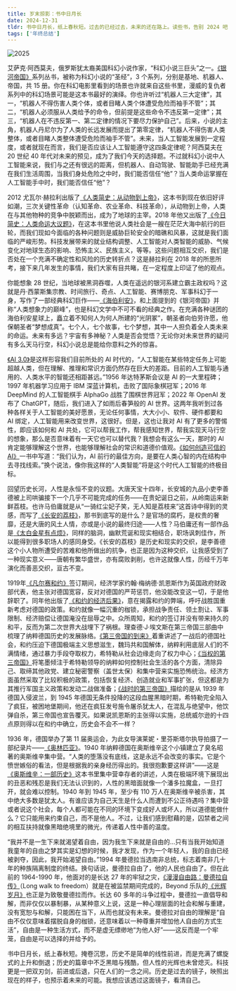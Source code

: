 ```yaml
---
title: 岁末掠影：书中日月长
date: 2024-12-31
tldr: 书中日月长，纸上春秋短。过去的已经过去，未来的还在路上。读些书，告别 2024 吧！
tags: ['年终总结']
---
```


![2025](https://assets.coderfee.com/blog/posts/2025/2025.png)

艾萨克·阿西莫夫，俄罗斯犹太裔美国科幻小说作家，“科幻小说三巨头”之一。[《银河帝国》](https://weread.qq.com/web/reader/716320805d2344716703998#outline?noScroll=1)系列丛书，被称为科幻小说的“圣经”，3 个系列，分别是基地、机器人、帝国，共 15 册。你在科幻电影里看到的场景也许就来自这些书里，漫威的复仇者系列中的科幻场景可能是这本书最好的演绎。你也许听过“机器人三大定律”，其一，“机器人不得伤害人类个体，或者目睹人类个体遭受危险而袖手不管”；其二，“机器人必须服从人类给予的命令，但前提是这些命令不违反第一定律”；其三，“机器人在不违反第一、第二定律的情况下要尽力保护自己”。后来，小说的主角，机器人丹尼尔为了人类的长远发展而提出了第零定律，“机器人不得伤害人类整体，或者目睹人类整体遭受危险而袖手不管”。未来，当人工智能发展到一定程度，或者就现在而言，我们是否应该让人工智能遵守这四条定律呢？阿西莫夫在 20 世纪 40 年代对未来的预见，成为了我们今天的选择题。不过就科幻小说中人工智能来说，我们与之还有很远的距离，但机器人、自动驾驶、智能助手已经充满在我们生活周围，当我们身处危险之中时，我们能否信任“他”？当人类命运掌握在人工智能手中时，我们能否信任“他”？

2012 尤瓦尔·赫拉利出版了[《人类简史：从动物到上帝》](https://weread.qq.com/web/reader/d4a322a05d0f04d4a01f0d6#outline?noScroll=1)，这本书到现在依旧好评如潮，三次关键性革命（认知革命、农业革命、科技革命），从动物到上帝，人类在与其他物种的竞争中脱颖而出，成为了地球的主宰。2018 年他又出版了[《今日简史：人类命运大议题》](https://weread.qq.com/web/reader/63432820715e8aee634792d#outline?noScroll=1)，在这本书里他说人类社会是一艘在茫茫大海中航行的巨轮，而我们现如今面临的各种问题则是威胁巨轮安全的暗礁和风暴，这就是我们面临的严峻形势。科技发展带来的就业结构调整、人工智能对人类智能的威胁、气候变化对地球生态的影响、恐怖主义、民族主义，等等。这些问题相互交织，我们是否处在一个充满不确定性和风险的历史转折点？这是赫拉利在 2018 年的所思所考，接下来几年发生的事情，我们大家有目共睹，在一定程度上印证了他的观点。

你能想象 28 世纪，当地球被黑洞吞噬，人类在遥远的银河系建立霸主政权吗？这就是丹·西蒙斯集宗教、时间旅行、奇点、人工智能、赛博朋克、军事科幻于一身，写作了一部经典科幻巨作——[《海伯利安》](https://weread.qq.com/web/reader/99732a205e228a9971aa900#outline?noScroll=1)，和上面提到的《银河帝国》并称“人类想象力的巅峰”，也是科幻文学中不可不看的经典之作。在充满各种谜团的海伯利安星球上，矗立着不知何人为何人所建的“光阴冢”，朝圣者向伯劳许愿，他保朝圣者“梦想成真”。七个人，七个故事，七个梦想，其中一人担负着全人类未来的命运。未来有多远？宇宙有多神秘？人类是否会觉悟？无论你对未来世界的疑问有多么天马行空，科幻小说总是能给你意料之外的惊喜。

[《AI 3.0》](https://weread.qq.com/web/reader/a72320c072289166a7200ff#outline?noScroll=1)是这样形容我们目前所处的 AI 时代的，“人工智能在某些特定任务上可能超越人类，但在理解、推理和常识方面仍然存在巨大的差距。目前的人工智能与通用的、人类水平的智能还相距甚远。”1956 年达特茅斯会议是 AI 的一大里程碑；1997 年机器学习应用于 IBM 深蓝计算机，击败了国际象棋冠军；2016 年 DeepMind 的人工智能棋手 AlphaGo 战胜了围棋世界冠军；2022 年 OpenAI 发布了 ChatGPT，随后，我们进入了如雨后春笋般的 AI 世界。这两年我听到过各种各样关于人工智能的美好愿景，无论任何事情，大大小小、软件、硬件都要和 AI 绑定，人工智能用来改变世界，这很好。但是，这也让我对 AI 有了更多的警惕性，即应该如何和 AI 共处，它可以帮我工作，帮我感知世界，帮我实现天马行空的想象，那么是否意味着有一天它也可以替代我？我想会有这么一天，那时的 AI 肯定能够理解这个世界，也能够理解社会的常识和道德价值观。[《如何创造可信的AI》](https://weread.qq.com/web/reader/e483297071df7108e482b8b#outline?noScroll=1)一书中写道：“我们认为，AI 前行的最佳方向，是要在人类心智的内在结构中去寻找线索。”换个说法，像你我这样的“人类智能”将是这个时代人工智能的终极目标。

回望历史长河，人性是永恒不变的议题。大唐天宝十四年，长安城的九品小吏李善德被上司哄骗接下一个几乎不可能完成的任务——在贵妃诞日之前，从岭南运来新鲜荔枝。也许马伯庸就是从“一骑红尘妃子笑，无人知是荔枝来”这首诗中得到的灵感，而写了[《长安的荔枝》](https://weread.qq.com/web/reader/cc932860813ab67c2g014597#outline?noScroll=1)，那书到底写的是什么？是官场的腐朽，是权贵的奢靡，还是大唐的风土人情，亦或是小说的最终归途——人性？马伯庸还有一部作品是[《太白金星有点烦》](https://weread.qq.com/web/reader/23e32130813ab82bdg015cd2#outline?noScroll=1)，同样的脑洞，幽默荒诞和现实相结合，职场讽刺佳作，所以能得到很多职场人的感同身受。《长安的荔枝》是历史和现实的交织，是李善德这个小人物所遭受的苦难和他所做出的抗争，也正是因为这种交织，让我感受到了一种现实意义——唐朝有繁华盛世，亦有腐败剥削，也许这就像人性，历经千万年演化而善恶交织，亘古不变。

1919年[《凡尔赛和约》](https://baike.baidu.com/item/%E5%87%A1%E5%B0%94%E8%B5%9B%E5%92%8C%E7%BA%A6/513254)签订期间，经济学家约翰·梅纳德·凯恩斯作为英国政府财政部代表，他主张对德国宽容，反对对德国的严苛惩罚，他没能改变这一切，于是他辞职了。同年他出版了[《和约的经济后果》](https://weread.qq.com/web/reader/94d32c10813ab8279g016ce1#outline?noScroll=1)，意在揭露和约的弊端，呼吁战胜国重新考虑对德国的政策。和约就像一幅沉重的枷锁，承担战争责任、领土割让、军事限制、经济赔偿让德国淹没在屈辱之中。众所周知，和约的签订并没有带来持久的和平，反而为第二次世界大战埋下了祸根。理查德·J·埃文斯在第三帝国三部曲中梳理了纳粹德国历史的发展脉络。[《第三帝国的到来》](https://weread.qq.com/web/reader/16e320a071cc19ae16ea782#outline?noScroll=1)着重讲述了一战后的德国社会，和约压迫下德国极端主义思想滋生，魏玛共和国解体，纳粹利用底层人们的不满情绪，通过暴力手段夺取权力，希特勒从社会边缘走向了权力中心；[《当权的第三帝国》](https://weread.qq.com/web/reader/24132c8071cc19b6241fcaa#outline?noScroll=1)将笔墨倾注于希特勒领导的纳粹如何控制社会生活的各个方面，清除异己、取缔其他政党、建立秘密警察（盖世太保）和集中营来实施恐怖统治。经济方面虽然采取了比较积极的政策，包括恢复经济、创造就业和军事扩张，但这都是为其推行军国主义政策和发动二战做准备；[《战时的第三帝国》](https://weread.qq.com/web/reader/961327a07202572e9616526#outline?noScroll=1)描绘的是从 1939 年德国入侵波兰，到 1945 年德国无条件投降的这段血腥黑暗时期，希特勒完全陷入了疯狂，被困地堡期间，他还在疯狂发号施令屠杀犹太人，在混乱与绝望中，他饮弹自杀，第三帝国也宣告覆灭。如果说凯恩斯的主张得以实施，总统威尔逊的十四点原则得以在和约中确立，历史会不会不一样？

1936 年，德国举办了第 11 届奥运会，为此女导演莱妮・里芬斯塔尔执导拍摄了一部纪录片——[《奥林匹亚》](https://www.bilibili.com/bangumi/play/ep303317)。1940 年纳粹德国在奥斯维辛这个小镇建立了臭名昭著的奥斯维辛集中营。“人类的堕落没有底线，这是永远不会改变的事实。它是个愤世嫉俗的看法，但是根据我的亲身经历得出的。我很抱歉要这样讲”——这是[《奥斯维辛：一部历史》](https://weread.qq.com/web/reader/e51320b05ceb6ae51abac7b#outline?noScroll=1)这本书里集中营幸存者的讲述，人类在极端环境下展现出的丑恶和残忍是我们无法认识到的，人性的黑暗面就像一个潘多拉魔盒，一旦打开，就会难以控制。1940 年到 1945 年，至少有 110 万人在奥斯维辛被杀害，其中绝大多数是犹太人。有谁应该为自己天生是什么人而遭到不公正待遇吗？集中营或者说这个社会，每个人都可能在不同的环境下变成好人或坏人，所以道德能做什么？它只能用来约束自己，而不是他人。不过，让我们感到慰藉的是，囚禁者之间的相互扶持就像黑暗绝境里的微光，传递着人性中善的温度。

“我并不是一生下来就渴望着自由，因为我生下来就是自由的…只有当我开始知道我童年的自由之梦其实是幻想的时候，我才发现，作为一个年轻人，我的自由已经被剥夺，因此，我开始渴望自由。”1994 年曼德拉当选南非总统，标志着南非几十年的种族隔离制度的终结。换句话说，曼德拉自由了，他的人民也自由了。但在此前的 1964-1990 年，他面对的是长达 27 年的牢狱之灾，[《漫漫自由路：曼德拉自传》](https://weread.qq.com/web/reader/53832d205a1eaf5384ce2fb#outline?noScroll=1)（Long walk to freedom）就是在被监禁期间完成的，Beyond 乐队的[《光辉岁月》](https://y.qq.com/n/ryqq/songDetail/003JJd7a3kd908)也正是为致敬曼德拉而作。长达 60 多年的斗争过程中，曼德拉一直倡导和解，而非仅仅以暴制暴，从某种意义上说，这是一种心理层面的社会和解与重建，没有宽恕与和解，只能困在当下，从而也就没有未来。曼德拉对自由的理解是“自由不仅仅意味着摆脱自身的枷锁，还意味着以一种尊重并增加他人自由的方式生活”，自由是一种生活方式，而不是虚无缥缈地“为他人好”——这反而是一个牢笼，自由是可以选择的并给予的。

书中日月长，纸上春秋短。掩卷沉思，历史不是简单的线性前进，而是充满了螺旋式的上升和倒退；历史的篇章中不乏黑暗与残酷，但人性的光辉也未曾熄灭。科技更是一把双刃剑，前进或后退，只在人们的一念之间。历史是过去的镜子，映照出现在的样子，也预示着未来的可能。我想应该透过这面镜子，看清自己。



